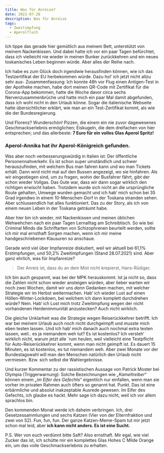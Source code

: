 ```yaml
---
title: Was für Anreize?
date: 2021-07-28
description: Was für Anreize
tags:
  - Zweitimpfung
  - Aperolfluch
---
```


Ich tippe das gerade hier gemütlich aus meinem Bett, unterstützt von meinem Nackenkissen. Und dabei hatte ich vor ein paar Tagen befürchtet, dass ich vielleicht 
nie wieder in meinen Bunker zurückkehren und ein neues toskanisches Leben beginnen würde. Aber alles der Reihe nach. 

Ich habe es zum Glück doch irgendwie herausfinden können, wie ich das Testzertifikat der EU herbekommen würde. Dazu hol‘ ich jetzt nicht allzu sehr aus- 
Zusammenfassung: Ich konnte 48h vor Flug einen Antigen-Test in der Apotheke machen, habe dort meinen QR-Code mit Zertifikat für die Corona-App bekommen, hatte die 
Woche davor circa sechs Nervenzusammenbrüche und hatte mich ein paar Mal damit abgefunden, dass ich wohl nicht in den Urlaub könne. Sogar die italienische Webseite 
hatte übersichtlicher erklärt, wie man an ein Test-Zertifikat kommt, als wie die der Bundesregierung.

Und Florenz? Wunderschön! Pizzen, die einem ein nie zuvor dagewesenes Geschmackserlebnis ermöglichen; Eiskugeln, die dem dreifachen von hier entsprechen; und das 
allerbeste: **7 Euro für ein volles Glas Aperol Spritz!**

### Aperol-Annika hat ihr Aperol-Königreich gefunden. 

Was aber noch verbesserungswürdig in Italien ist: Der öffentliche Personennahverkehr. Es ist schon super umständlich und schwer herauszufinden, mit welchem Bus man 
fahren kann und wo man Tickets erhält. Dann wird nicht mal auf den Bussen angezeigt, wo sie hinfahren. Als wir eingestiegen sind, um zu fragen, wohin der Busfahrer fährt, 
gibt der schon wieder Vollgas. Das Gute war, dass wir dann sogar wirklich den richtigen erwischt haben. Trotzdem wurde sich nicht an die ursprüngliche Route gehalten, 
Umwege wurden gemacht und ich hab‘ mich schon bei 35 Grad irgendwo in einem 10-Menschen-Dorf in der Toskana stranden sehen. Aber schlussendlich hat alles funktioniert. 
Das zu der Story, als ich von einem neuen Leben in der Toskana geträumt habe. 

Aber hier bin ich wieder, mit Nackenkissen und meinen üblichen Wehwehchen nach ein paar Tagen Lernalltag am Schreibtisch. So wie bei Criminal Minds die Schriftarten von 
Schizophrenen beurteilt werden, sollte ich mir mal ernsthaft Sorgen machen, wenn ich mir meine handgeschriebenen Klausuren so anschaue. 

Gerade wird viel über Impfanreize diskutiert, weil wir aktuell bei 61,1% Erstimpfungen, und 50,2% Zweitimpfungen (Stand 28.07.2021) sind. Aber ganz ehrlich, was für 
Impfanreize? 

> Der Anreiz ist, dass du an dem Mist nicht krepierst, Hans-Rüdiger.

Ich bin auch gespannt, was bei der MPK herauskommt. Ist ja nicht so, dass die Zahlen nicht schon wieder ansteigen würden, aber lieber warten wir noch zwei Wochen, damit wir 
uns _dann_ Gedanken machen, mit welcher Strategie wir im Herbst weitermachen. Hab‘ ich wieder Lust auf einen Höllen-Winter-Lockdown, bei welchem ich dann komplett 
durchdrehen würde? Nein. Hab‘ ich Lust mich trotz Zweitimpfung wegen der nicht vorhandenen Herdenimmunität anzustecken? Auch nicht wirklich. 

Die gleiche Unklarheit was die Strategie wegen Reiserückkehrer betrifft. Ich war bei meinem Urlaub auch noch nicht durchgeimpft und musste mich eben testen lassen. Und 
ich hab‘ mich danach auch nochmal extra testen lassen, weil.. es ja niemandem weh tut? Es ist kostenlos? Ich versteh‘ wirklich nicht, warum jetzt alle ´rum heulen, weil 
vielleicht eine Testpflicht für Auto-Reiserückkehrer kommt, wenn man nicht geimpft ist. Es dauert 15 Minuten, es ist kostenlos, es tut niemandem weh. Aber zwei Monate 
vor der Bundestagswahl will man den Menschen natürlich den Urlaub nicht vermiesen. Bzw. sich selbst die Wahlergebnisse.

Und kurzer Kommentar zu der rassistischen Aussage von Patrick Moster bei Olympia (Triggerwarnung): Solche Bezeichnungen wie _„Kameltreiber“_ können einem _„im Eifer des Gefechts“_ 
eigentlich nur einfallen, wenn man sie vorher im privaten Rahmen auch öfters so genannt hat. Punkt. Das ist eine erbärmliche und absolut inakzeptable Ausrede gewesen. Im Eifer des 
Gefechts, ich glaube es hackt. Mehr sage ich dazu nicht, weil ich vor allem sprachlos bin.

Den kommenden Monat werde ich daheim verbringen. Ich, drei Gesetzessammlungen und sechs Katzen (Vier von der Elternfraktion und zwei von S2). Fun, fun, fun. Der ganze 
Katzen-Meme-Spam tut mir jetzt schon mal leid, aber **ich kann nicht anders. Es ist eine Sucht.** 

P.S. Wer von euch verdünnt bitte Saft? Also ernsthaft. Mir egal, wie viel Zucker das ist, ich schütte mir ein komplettes Glas Hohes C Milde Orange ein, um das volle 
Geschmackserlebnis zu erhalten. 
